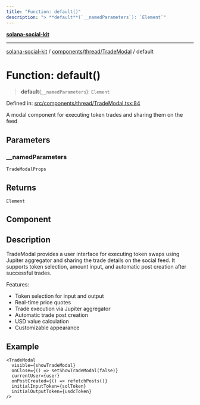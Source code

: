 ```yaml
---
title: "Function: default()"
description: "> **default**(`__namedParameters`): `Element`"
---
```


[**solana-social-kit**](../../../../README.mdx)

***

[solana-social-kit](../../../../README.mdx) / [components/thread/TradeModal](../README.mdx) / default

# Function: default()

> **default**(`__namedParameters`): `Element`

Defined in: [src/components/thread/TradeModal.tsx:84](https://github.com/SendArcade/solana-app-kit/blob/bd4b3556b8f469c27ebb06f4df65b3a36b43ba3b/src/components/thread/TradeModal.tsx#L84)

A modal component for executing token trades and sharing them on the feed

## Parameters

### \_\_namedParameters

`TradeModalProps`

## Returns

`Element`

## Component

## Description

TradeModal provides a user interface for executing token swaps using Jupiter aggregator
and sharing the trade details on the social feed. It supports token selection, amount input,
and automatic post creation after successful trades.

Features:
- Token selection for input and output
- Real-time price quotes
- Trade execution via Jupiter aggregator
- Automatic trade post creation
- USD value calculation
- Customizable appearance

## Example

```tsx
<TradeModal
  visible={showTradeModal}
  onClose={() => setShowTradeModal(false)}
  currentUser={user}
  onPostCreated={() => refetchPosts()}
  initialInputToken={solToken}
  initialOutputToken={usdcToken}
/>
```
